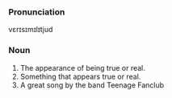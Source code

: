===Pronunciation===
vεrɪsɪmɪlɪtjud

=== Noun ===
# The appearance of being true or real.
# Something that appears true or real.
# A great song by the band Teenage Fanclub